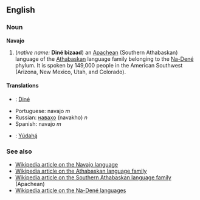 ==English==
===Noun===
'''Navajo'''

# (''native name:'' '''Diné bizaad''') an [[Apachean]] (Southern Athabaskan) language of the [[Athabascan|Athabaskan]] language family belonging to the [[Na-Dené]] phylum. It is spoken by 149,000 people in the American Southwest (Arizona, New Mexico, Utah, and Colorado).

====Translations====
*{{nv}}: [[Diné]]
*Portuguese: navajo ''m''
*Russian: [[навахо]] (navakho) ''n''
*Spanish: navajo ''m''
*{{apw}}: [[Yúdahą́]]

===See also===
*[[w:Navajo language|Wikipedia article on the Navajo language]]
*[[w:Athabaskan languages|Wikipedia article on the Athabaskan language family]]
*[[w:Southern Athabaskan languages|Wikipedia article on the Southern Athabaskan language family]] (Apachean)
*[[w:Na-Dené languages|Wikipedia article on the Na-Dené languages]]